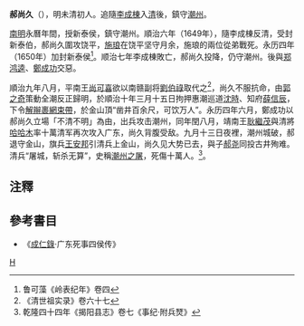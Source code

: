 '''郝尚久'''（{{bd|?||1654年||}}），明未清初人。追隨[[李成棟|李成棟]]入[[清|清]]後，鎮守[[潮州|潮州]]。

[[南明|南明]]永曆年間，授新泰侯，鎮守潮州。順治六年（1649年），隨李成棟反清，受封新泰伯，郝尚久圍攻饶平，[[施琅|施琅]]在饶平坚守月余，施琅的兩位從弟戰死。永历四年（1650年）加封新泰侯<ref>鲁可藻《岭表纪年》卷四</ref>。顺治七年李成棟敗亡，郝尚久投降，仍守潮州。後與[[郑鸿逵|郑鸿逵]]、[[鄭成功|鄭成功]]交惡。

順治九年八月，平南王[[尚可喜|尚可喜]]欲以南赣副将[[劉伯祿|劉伯祿]]取代之<ref>《清世祖实录》卷六十七</ref>，尚久不服抗命，由[[郭之奇|郭之奇]]策動全潮反正歸明，於順治十年三月十五日拘押惠潮巡道[[沈時|沈時]]、知府[[薛信辰|薛信辰]]，下令[[解辮裹網束帶|解辮裹網束帶]]，於金山頂“凿井百余尺，可饮万人”。永历四年六月，鄭成功以郝尚久立場「不清不明」為由，出兵攻击潮州，同年閏八月，靖南王[[耿繼茂|耿繼茂]]與清將[[哈哈木|哈哈木]]率十萬清军再次攻入广东，尚久背腹受敌。九月十三日夜裡，潮州城破，郝退守金山，旗兵[[王安邦|王安邦]]引清兵上金山，尚久见大势已去，與子[[郝尧|郝尧]]同投古井殉难。清兵“屠城，斩杀无算”，史稱[[潮州之屠|潮州之屠]]，死傷十萬人。<ref>乾隆四十四年《揭阳县志》卷七《事纪·附兵燹》</ref>。

==注釋==
<references/>

==參考書目==
* 《[[成仁錄|成仁錄]]·广东死事四侯传》

[[Category:明朝軍事人物|H]]